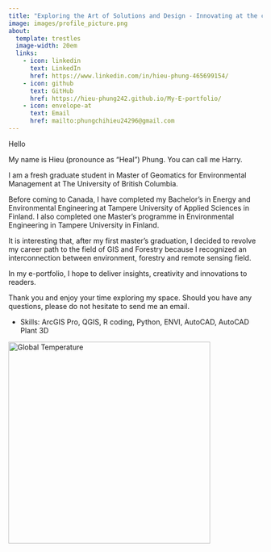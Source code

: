 ---
title: "Exploring the Art of Solutions and Design - Innovating at the crossroads of Forestry, Remote Sensing, and Environment"
image: images/profile_picture.png
about:
  template: trestles
  image-width: 20em
  links: 
    - icon: linkedin
      text: LinkedIn
      href: https://www.linkedin.com/in/hieu-phung-465699154/
    - icon: github
      text: GitHub
      href: https://hieu-phung242.github.io/My-E-portfolio/
    - icon: envelope-at
      text: Email
      href: mailto:phungchihieu24296@gmail.com
---

Hello

My name is Hieu (pronounce as "Heal") Phung. You can call me Harry.

I am a fresh graduate student in Master of Geomatics for Environmental Management at The University of British Columbia.

Before coming to Canada, I have completed my Bachelor's in Energy and Environmental Engineering at Tampere University of Applied Sciences in Finland. I also completed one Master's programme in Environmental Engineering in Tampere University in Finland.

It is interesting that, after my first master's graduation, I decided to revolve my career path to the field of GIS and Forestry because I recognized an interconnection between environment, forestry and remote sensing field.

In my e-portfolio, I hope to deliver insights, creativity and innovations to readers.

Thank you and enjoy your time exploring my space. Should you have any questions, please do not hesitate to send me an email.

-   Skills: ArcGIS Pro, QGIS, R coding, Python, ENVI, AutoCAD, AutoCAD Plant 3D

::: {html}
<img src="images/nasa-global-warming.gif" alt="Global Temperature" width="400px"/>
:::
